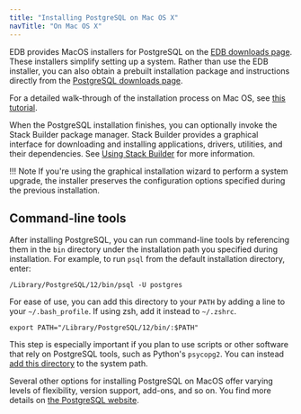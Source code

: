 ```yaml
---
title: "Installing PostgreSQL on Mac OS X"
navTitle: "On Mac OS X"
---
```


EDB provides MacOS installers for PostgreSQL on the [EDB downloads page](https://www.enterprisedb.com/downloads/postgres-postgresql-downloads). These installers simplify setting up a system. Rather than use the EDB installer, you can also obtain a prebuilt installation package and instructions directly from the [PostgreSQL downloads page](https://www.postgresql.org/download/).

For a detailed walk-through of the installation process on Mac OS, see [this tutorial](https://www.enterprisedb.com/postgres-tutorials/installation-postgresql-mac-os).

When the PostgreSQL installation finishes, you can optionally invoke the Stack Builder package manager. Stack Builder provides a graphical interface for downloading and installing applications, drivers, utilities, and their dependencies. See [Using Stack Builder](../03_using_stackbuilder) for more information.

!!! Note
    If you're using the graphical installation wizard to perform a system upgrade, the installer preserves the configuration options specified during the previous installation.

## Command-line tools

After installing PostgreSQL, you can run command-line tools by referencing them in the `bin` directory under the installation path you specified during installation. For example, to run `psql` from the default installation directory, enter:

```shell
/Library/PostgreSQL/12/bin/psql -U postgres
```

For ease of use, you can add this directory to your `PATH` by adding a line to your `~/.bash_profile`. If using zsh, add it instead to `~/.zshrc`.

```shell
export PATH="/Library/PostgreSQL/12/bin/:$PATH"
```

This step is especially important if you plan to use scripts or other software that rely on PostgreSQL tools, such as Python's `psycopg2`. You can instead [add this directory](https://apple.stackexchange.com/questions/106355/setting-the-system-wide-path-environment-variable-in-mavericks/106814#106814) to the system path.

Several other options for installing PostgreSQL on MacOS offer varying levels of flexibility, version support, add-ons, and so on. You find more details on [the PostgreSQL website](https://www.postgresql.org/download/macosx/).
